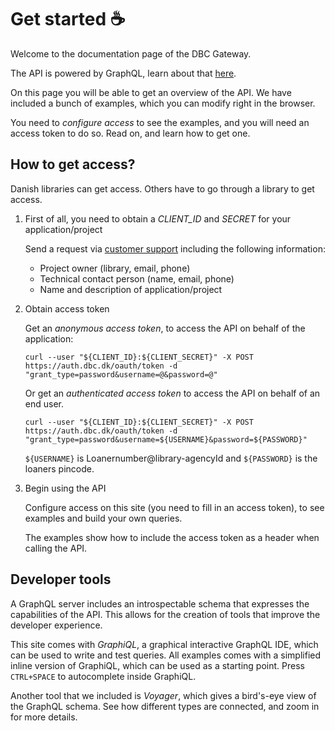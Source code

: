 # Get started :coffee:

Welcome to the documentation page of the DBC Gateway.

The API is powered by GraphQL, learn about that [here](https://graphql.org/learn).

On this page you will be able to get an overview of the API. We have included a
bunch of examples, which you can modify right in the browser.

You need to _configure access_ to see the examples, and you will need an access token to do so.
Read on, and learn how to get one.

## How to get access?

Danish libraries can get access. Others have to go through a library to get access.

1. First of all, you need to obtain a _CLIENT_ID_ and _SECRET_ for your application/project

   Send a request via [customer support](https://kundeservice.dbc.dk) including the following information:

   - Project owner (library, email, phone)
   - Technical contact person (name, email, phone)
   - Name and description of application/project

2. Obtain access token

   Get an _anonymous access token_, to access the API on behalf of the application:

   ```
   curl --user "${CLIENT_ID}:${CLIENT_SECRET}" -X POST https://auth.dbc.dk/oauth/token -d "grant_type=password&username=@&password=@"
   ```

   Or get an _authenticated access token_ to access the API on behalf of an end user.

   ```
   curl --user "${CLIENT_ID}:${CLIENT_SECRET}" -X POST https://auth.dbc.dk/oauth/token -d "grant_type=password&username=${USERNAME}&password=${PASSWORD}"
   ```

   `${USERNAME}` is Loanernumber@library-agencyId and `${PASSWORD}` is the loaners pincode.

3. Begin using the API

   Configure access on this site (you need to fill in an access token), to see
   examples and build your own queries.

   The examples show how to include the access token as a header when calling the API.

## Developer tools

A GraphQL server includes an introspectable schema that expresses the capabilities of the API.
This allows for the creation of tools that improve the developer experience.

This site comes with _GraphiQL_,
a graphical interactive GraphQL IDE, which can be used to write and test queries.
All examples comes with a simplified inline version of GraphiQL, which can be used as a starting point.
Press `CTRL+SPACE` to autocomplete inside GraphiQL.

Another tool that we included is _Voyager_, which gives a bird's-eye view of the
GraphQL schema. See how different types are connected, and zoom in for more details.
